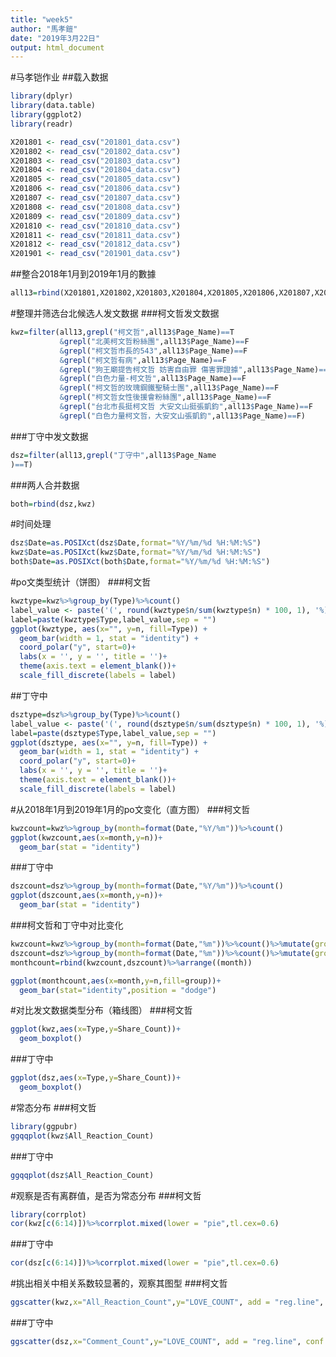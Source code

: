 ---
title: "week5"
author: "馬孝鎧"
date: "2019年3月22日"
output: html_document
---
#马孝铠作业
##载入数据
```{r message=FALSE}
library(dplyr)
library(data.table)
library(ggplot2)
library(readr)

X201801 <- read_csv("201801_data.csv") 
X201802 <- read_csv("201802_data.csv") 
X201803 <- read_csv("201803_data.csv") 
X201804 <- read_csv("201804_data.csv") 
X201805 <- read_csv("201805_data.csv") 
X201806 <- read_csv("201806_data.csv") 
X201807 <- read_csv("201807_data.csv") 
X201808 <- read_csv("201808_data.csv") 
X201809 <- read_csv("201809_data.csv") 
X201810 <- read_csv("201810_data.csv") 
X201811 <- read_csv("201811_data.csv") 
X201812 <- read_csv("201812_data.csv") 
X201901 <- read_csv("201901_data.csv") 
```
##整合2018年1月到2019年1月的數據
```{r}
all13=rbind(X201801,X201802,X201803,X201804,X201805,X201806,X201807,X201808,X201809,X201810,X201811,X201812,X201901)
```
#整理并筛选台北候选人发文数据
###柯文哲发文数据
```{r}
kwz=filter(all13,grepl("柯文哲",all13$Page_Name)==T
           &grepl("北美柯文哲粉絲團",all13$Page_Name)==F
           &grepl("柯文哲市長的543",all13$Page_Name)==F
           &grepl("柯文哲有病",all13$Page_Name)==F
           &grepl("狗王廟提告柯文哲 妨害自由罪 傷害罪證據",all13$Page_Name)==F
           &grepl("白色力量-柯文哲",all13$Page_Name)==F
           &grepl("柯文哲的玫瑰鋼鐵聖騎士團",all13$Page_Name)==F
           &grepl("柯文哲女性後援會粉絲團",all13$Page_Name)==F
           &grepl("台北市長挺柯文哲 大安文山挺張凱鈞",all13$Page_Name)==F
           &grepl("白色力量柯文哲，大安文山張凱鈞",all13$Page_Name)==F)
```
###丁守中发文数据
```{r}
dsz=filter(all13,grepl("丁守中",all13$Page_Name
)==T)
```
###两人合并数据
```{r}
both=rbind(dsz,kwz)
```
#时间处理
```{r}
dsz$Date=as.POSIXct(dsz$Date,format="%Y/%m/%d %H:%M:%S")
kwz$Date=as.POSIXct(kwz$Date,format="%Y/%m/%d %H:%M:%S")
both$Date=as.POSIXct(both$Date,format="%Y/%m/%d %H:%M:%S")
```

#po文类型统计（饼图）
###柯文哲
```{r}
kwztype=kwz%>%group_by(Type)%>%count()
label_value <- paste('(', round(kwztype$n/sum(kwztype$n) * 100, 1), '%)', sep = '')
label=paste(kwztype$Type,label_value,sep = "")
ggplot(kwztype, aes(x="", y=n, fill=Type)) +
  geom_bar(width = 1, stat = "identity") +
  coord_polar("y", start=0)+
  labs(x = '', y = '', title = '')+
  theme(axis.text = element_blank())+
  scale_fill_discrete(labels = label)
```

##丁守中
```{r}
dsztype=dsz%>%group_by(Type)%>%count()
label_value <- paste('(', round(dsztype$n/sum(dsztype$n) * 100, 1), '%)', sep = '')
label=paste(dsztype$Type,label_value,sep = "")
ggplot(dsztype, aes(x="", y=n, fill=Type)) +
  geom_bar(width = 1, stat = "identity") +
  coord_polar("y", start=0)+
  labs(x = '', y = '', title = '')+
  theme(axis.text = element_blank())+
  scale_fill_discrete(labels = label)
```

#从2018年1月到2019年1月的po文变化（直方图）
###柯文哲
```{r}
kwzcount=kwz%>%group_by(month=format(Date,"%Y/%m"))%>%count()
ggplot(kwzcount,aes(x=month,y=n))+
  geom_bar(stat = "identity")
```

###丁守中
```{r}
dszcount=dsz%>%group_by(month=format(Date,"%Y/%m"))%>%count()
ggplot(dszcount,aes(x=month,y=n))+
  geom_bar(stat = "identity")
```

###柯文哲和丁守中对比变化
```{r}
kwzcount=kwz%>%group_by(month=format(Date,"%m"))%>%count()%>%mutate(group="ke")
dszcount=dsz%>%group_by(month=format(Date,"%m"))%>%count()%>%mutate(group="ding")
monthcount=rbind(kwzcount,dszcount)%>%arrange((month))

ggplot(monthcount,aes(x=month,y=n,fill=group))+
  geom_bar(stat="identity",position = "dodge")
```

#对比发文数据类型分布（箱线图）
###柯文哲

```{r}
ggplot(kwz,aes(x=Type,y=Share_Count))+
  geom_boxplot()
```

###丁守中
```{r}
ggplot(dsz,aes(x=Type,y=Share_Count))+
  geom_boxplot()
```

#常态分布
###柯文哲
```{r}
library(ggpubr)
ggqqplot(kwz$All_Reaction_Count)
```

###丁守中
```{r}
ggqqplot(dsz$All_Reaction_Count)
```

#观察是否有离群值，是否为常态分布
###柯文哲
```{r}
library(corrplot)
cor(kwz[c(6:14)])%>%corrplot.mixed(lower = "pie",tl.cex=0.6)
```

###丁守中
```{r}
cor(dsz[c(6:14)])%>%corrplot.mixed(lower = "pie",tl.cex=0.6)
```

#挑出相关中相关系数较显著的，观察其图型
###柯文哲
```{r}
ggscatter(kwz,x="All_Reaction_Count",y="LOVE_COUNT", add = "reg.line", conf.int = TRUE,cor.coef = TRUE, cor.method = "pearson")

```

###丁守中
```{r}
ggscatter(dsz,x="Comment_Count",y="LOVE_COUNT", add = "reg.line", conf.int = TRUE,cor.coef = TRUE, cor.method = "pearson")
```

